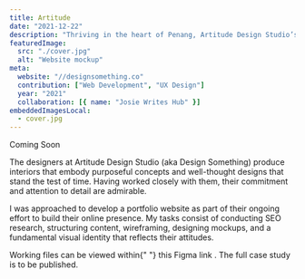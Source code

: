 ```yaml
---
title: Artitude
date: "2021-12-22"
description: "Thriving in the heart of Penang, Artitude Design Studio’s interior design practice lives by an ideology of creating functional spaces for many generations to live."
featuredImage:
  src: "./cover.jpg"
  alt: "Website mockup"
meta:
  website: "//designsomething.co"
  contribution: ["Web Development", "UX Design"]
  year: "2021"
  collaboration: [{ name: "Josie Writes Hub" }]
embeddedImagesLocal:
  - cover.jpg
---
```



<GatsbyImage alt="dummy" image={getImage(props.localImages[0])} />

<Grid lg="2" md="1">
  <Col align="flex-end">
    <Label>Coming Soon</Label>
  </Col>
  <Col>
    <p>
      The designers at Artitude Design Studio (aka Design Something) produce
      interiors that embody purposeful concepts and well-thought designs that
      stand the test of time. Having worked closely with them, their commitment
      and attention to detail are admirable.
    </p>
    <p>
      I was approached to develop a portfolio website as part of their ongoing
      effort to build their online presence. My tasks consist of conducting SEO
      research, structuring content, wireframing, designing mockups, and a
      fundamental visual identity that reflects their attitudes.
    </p>
    <p>
      Working files can be viewed within{" "}
      <AnimatedAnchor
        href="//www.figma.com/file/bXx6MFGzgm8KwLAelybf41/Artitude?node-id=0%3A1"
        target="_blank"
        rel="noreferrer"
        underlined
        external
      >
        <span>this Figma link</span>
      </AnimatedAnchor>
      . The full case study is to be published.
    </p>
  </Col>
</Grid>
